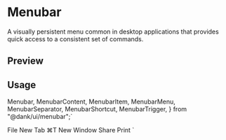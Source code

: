 

<Meta of={MenubarStories} />

<RadixPrimitiveDocsButton name='menubar' />

# Menubar

A visually persistent menu common in desktop applications that provides quick access to a consistent set of commands.

## Preview

<Canvas of={MenubarStories.Default} />

## Usage

  Menubar,
  MenubarContent,
  MenubarItem,
  MenubarMenu,
  MenubarSeparator,
  MenubarShortcut,
  MenubarTrigger,
} from "@dank/ui/menubar";`

  <MenubarMenu>
    <MenubarTrigger>File</MenubarTrigger>
    <MenubarContent>
      <MenubarItem>
        New Tab <MenubarShortcut>⌘T</MenubarShortcut>
      </MenubarItem>
      <MenubarItem>New Window</MenubarItem>
      <MenubarSeparator />
      <MenubarItem>Share</MenubarItem>
      <MenubarSeparator />
      <MenubarItem>Print</MenubarItem>
    </MenubarContent>
  </MenubarMenu>
</Menubar>`

<Source code={importCode} language='ts' dark />
<Source code={usageCode} language='tsx' dark />
